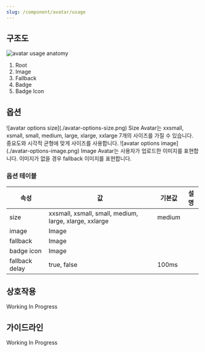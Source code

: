 ```yaml
---
slug: /component/avatar/usage
---
```


## 구조도

![avatar usage anatomy](./avatar-style-anatomy.png)

1. Root
2. Image
3. Fallback
4. Badge
5. Badge Icon

## 옵션

<HalfCard>
  <HalfCardImageCell>
    ![avatar options size](./avatar-options-size.png)
  </HalfCardImageCell>
  <HalfCardDescriptionCell>
    <HalfCardDescriptionTitle>Size</HalfCardDescriptionTitle>
    <HalfCardDescription>
      Avatar는 xxsmall, xsmall, small, medium, large, xlarge, xxlarge 7개의
      사이즈를 가질 수 있습니다. 중요도와 시각적 균형에 맞게 사이즈를
      사용합니다.
    </HalfCardDescription>
  </HalfCardDescriptionCell>
</HalfCard>

<HalfCard>
  <HalfCardImageCell>
    ![avatar options image](./avatar-options-image.png)
  </HalfCardImageCell>
  <HalfCardDescriptionCell>
    <HalfCardDescriptionTitle>Image</HalfCardDescriptionTitle>
    <HalfCardDescription>
      Avatar는 사용자가 업로드한 이미지를 표현합니다. 이미지가 없을 경우
      fallback 이미지를 표현합니다.
    </HalfCardDescription>
  </HalfCardDescriptionCell>
</HalfCard>

### 옵션 테이블

| 속성           | 값                                                     | 기본값 | 설명 |
| -------------- | ------------------------------------------------------ | ------ | ---- |
| size           | xxsmall, xsmall, small, medium, large, xlarge, xxlarge | medium |      |
| image          | Image                                                  |        |      |
| fallback       | Image                                                  |        |      |
| badge icon     | Image                                                  |        |      |
| fallback delay | true, false                                            | 100ms  |      |

## 상호작용

Working In Progress

## 가이드라인

Working In Progress
